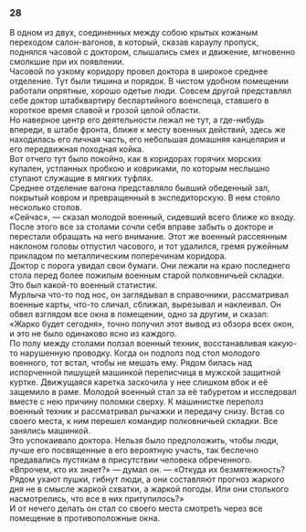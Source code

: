 ### 28 {-}

В одном из двух, соединенных между собою крытых кожаным переходом салон-вагонов, в который, сказав караулу пропуск, поднялся часовой с доктором, слышались смех и движение, мгновенно смолкшие при их появлении.<br/> Часовой по узкому коридору провел доктора в широкое среднее отделение. Тут были тишина и порядок. В чистом удобном помещении работали опрятные, хорошо одетые люди. Совсем другой представлял себе доктор штабквартиру беспартийного военспеца, ставшего в короткое время славой и грозой целой области.<br/> Но наверное центр его деятельности лежал не тут, а где-нибудь впереди, в штабе фронта, ближе к месту военных действий, здесь же находилась его личная часть, его небольшая домашняя канцелярия и его передвижная походная койка.<br/> Вот отчего тут было покойно, как в коридорах горячих морских купален, устланных пробкою и ковриками, по которым неслышно ступают служащие в мягких туфлях.<br/> Среднее отделение вагона представляло бывший обеденный зал, покрытый ковром и превращенный в экспедиторскую. В нем стояло несколько столов.<br/> «Сейчас», — сказал молодой военный, сидевший всего ближе ко входу. После этого все за столами сочли себя вправе забыть о докторе и перестали обращать на него внимание. Этот же военный рассеянным наклоном головы отпустил часового, и тот удалился, гремя ружейным прикладом по металлическим поперечинам коридора.<br/> Доктор с порога увидал свои бумаги. Они лежали на краю последнего стола перед более пожилым военным старой полковничьей складки. Это был какой-то военный статистик.<br/> Мурлыча что-то под нос, он заглядывал в справочники, рассматривал военные карты, что-то сличал, сближал, вырезывал и наклеивал. Он обвел взглядом все окна в помещении, одно за другим, и сказал: «Жарко будет сегодня», точно получил этот вывод из обзора всех окон, и это не было одинаково ясно из каждого.<br/> По полу между столами ползал военный техник, восстанавливая какую-то нарушенную проводку. Когда он подполз под стол молодого военного, тот встал, чтобы не мешать ему. Рядом билась над испорченной пишущей машинкой переписчица в мужской защитной куртке. Движущаяся каретка заскочила у нее слишком вбок и её защемило в раме. Молодой военный стал за её табуретом и исследовал вместе с нею причину поломки сверху. К машинистке переполз военный техник и рассматривал рычажки и передачу снизу. Встав со своего места, к ним перешел командир полковничьей складки. Все занялись машинкой.<br/> Это успокаивало доктора. Нельзя было предположить, чтобы люди, лучше его посвященные в его вероятную участь, так беспечно предавались пустякам в присутствии человека обреченного.<br/> «Впрочем, кто их знает?» — думал он. — «Откуда их безмятежность? Рядом ухают пушки, гибнут люди, а они составляют прогноз жаркого дня не в смысле жаркой схватки, а жаркой погоды. Или они столького насмотрелись, что все в них притупилось?»<br/> И от нечего делать он стал со своего места смотреть через все помещение в противоположные окна.

